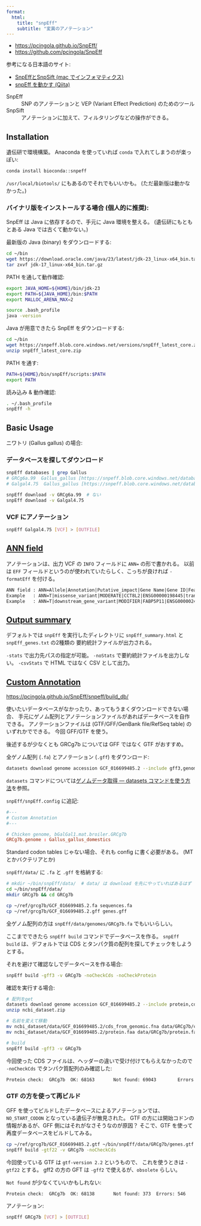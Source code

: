 ```yaml
---
format:
  html:
    title: "snpEff"
    subtitle: "変異のアノテーション"
---
```


- <https://pcingola.github.io/SnpEff/>
- <https://github.com/pcingola/SnpEff>

参考になる日本語のサイト:

- [SnpEffとSnpSift (mac でインフォマティクス)](https://kazumaxneo.hatenablog.com/entry/2021/05/13/120000)
- [snpEff を動かす (Qiita)](https://qiita.com/shibanosuke/items/7fd695ffa9a04448f1db)

SnpEff
: SNP のアノテーションと VEP (Variant Effect Prediction) のためのツール

SnpSift
: アノテーションに加えて、フィルタリングなどの操作ができる。


## Installation

遺伝研で環境構築。
Anaconda を使っていれば `conda` で入れてしまうのが楽っぽい:

```sh
conda install bioconda::snpeff
```

`/usr/local/biotools/` にもあるのでそれでもいいかも。
(ただ最新版は動かなかった。)

### バイナリ版をインストールする場合 (個人的に推奨):

SnpEff は Java に依存するので、手元に Java 環境を整える。
(遺伝研にもともとある Java では古くて動かない。)

最新版の Java (binary) をダウンロードする:

```sh
cd ~/bin
wget https://download.oracle.com/java/23/latest/jdk-23_linux-x64_bin.tar.gz
tar zxvf jdk-17_linux-x64_bin.tar.gz
```

PATH を通して動作確認:

```.sh
export JAVA_HOME=${HOME}/bin/jdk-23
export PATH=${JAVA_HOME}/bin:$PATH
export MALLOC_ARENA_MAX=2
```

```sh
source .bash_profile
java -version
```

Java が用意できたら SnpEff をダウンロードする:

```sh
cd ~/bin
wget https://snpeff.blob.core.windows.net/versions/snpEff_latest_core.zip
unzip snpEff_latest_core.zip
```

PATH を通す:

```.sh
PATH=${HOME}/bin/snpEff/scripts:$PATH
export PATH
```

読み込み & 動作確認:

```sh
. ~/.bash_profile
snpEff -h
```


## Basic Usage

ニワトリ (Gallus gallus) の場合:

### データベースを探してダウンロード

```sh
snpEff databases | grep Gallus
# GRCg6a.99  Gallus_gallus [https://snpeff.blob.core.windows.net/databases/v5_2/snpEff_v5_2_GRCg6a.99.zip, https://snpeff.blob.core.windows.net/databases/v5_0/snpEff_v5_0_GRCg6a.99.zip, https://snpeff.blob.core.windows.net/databases/v5_1/snpEff_v5_1_GRCg6a.99.zip]
# Galgal4.75  Gallus_gallus [https://snpeff.blob.core.windows.net/databases/v5_2/snpEff_v5_2_Galgal4.75.zip, https://snpeff.blob.core.windows.net/databases/v5_0/snpEff_v5_0_Galgal4.75.zip, https://snpeff.blob.core.windows.net/databases/v5_1/snpEff_v5_1_Galgal4.75.zip]

snpEff download -v GRCg6a.99  # ない
snpEff download -v Galgal4.75
```

### VCF にアノテーション

```sh
snpEff Galgal4.75 [VCF] > [OUTFILE]
```


## [ANN field](https://pcingola.github.io/SnpEff/snpeff/inputoutput/)

アノテーションは、出力 VCF の `INFO` フィールドに `ANN=` の形で書かれる。
以前は `EFF` フィールドというのが使われていたらしく、こっちが良ければ `-formatEff` を付ける。

```txt
ANN field : ANN=Allele|Annotation|Putative_impact|Gene Name|Gene ID|Feature type|Feature ID|Transcript biotype|Rank/total|HGVS.c|HGVS.p|cDNA_position/cDNA_length|CDS_position/CDS_length|Protein_position/Protein_length|Distance to feature|Errors, Warnings or Information messages
Example   : ANN=T|missense_variant|MODERATE|CCT8L2|ENSG00000198445|transcript|ENST00000359963|protein_coding|1/1|c.1406G>A|p.Gly469Glu|1666/2034|1406/1674|469/557||
Example   : ANN=T|downstream_gene_variant|MODIFIER|FABP5P11|ENSG00000240122|transcript|ENST00000430910|processed_pseudogene||n.*397G>A|||||3944|
```


## [Output summary](https://pcingola.github.io/SnpEff/snpeff/outputsummary/)

デフォルトでは `snpEff` を実行したディレクトリに
`snpEff_summary.html` と `snpEff_genes.txt` の2種類の
要約統計ファイルが出力される。

`-stats` で出力先パスの指定が可能。
`-noStats` で要約統計ファイルを出力しない。
`-csvStats` で HTML ではなく CSV として出力。


## [Custom Annotation](https://pcingola.github.io/SnpEff/snpeff/build_db/)

<https://pcingola.github.io/SnpEff/snpeff/build_db/>

使いたいデータベースがなかったり、あってもうまくダウンロードできない場合、
手元にゲノム配列とアノテーションファイルがあればデータベースを自作できる。
アノテーションファイルは (GTF/GFF/GenBank file/RefSeq table) のいずれかでできる。
今回 GFF/GTF を使う。

::: {.note}
後述するが少なくとも GRCg7b については GFF ではなく GTF がおすすめ。
:::

全ゲノム配列 (`.fa`) とアノテーション (`.gff`) をダウンロード:

```sh
datasets download genome accession GCF_016699485.2 --include gff3,genome
```

`datasets` コマンドについては[ゲノムデータ取得 &mdash; datasets コマンドを使う方法](./ncbi_download.qmd#datasets-コマンドを使う方法)を参照。

`snpEff/snpEff.config` に追記:

```.conf
#---
# Custom Annotation
#---

# Chicken genome, bGalGal1.mat.broiler.GRCg7b
GRCg7b.genome : Gallus_gallus_domestics
```

Standard codon tables じゃない場合、それも config に書く必要がある。
(MT とかバクテリアとか)

`snpEff/data/` に `.fa` と `.gff` を格納する:

```sh
# mkdir ~/bin/snpEff/data/  # data/ は download を先にやっていればあるはず
cd ~/bin/snpEff/data/
mkdir GRCg7b && cd GRCg7b

cp ~/ref/grcg7b/GCF_016699485.2.fa sequences.fa
cp ~/ref/grcg7b/GCF_016699485.2.gff genes.gff
```

全ゲノム配列の方は `snpEff/data/genomes/GRCg7b.fa` でもいいらしい。

ここまでできたら `snpEff build` コマンドでデータベースを作る。
`snpEff build` は、デフォルトでは CDS とタンパク質の配列を探してチェックをしようとする。

それを避けて確認なしでデータベースを作る場合:

```sh
snpEff build -gff3 -v GRCg7b -noCheckCds -noCheckProtein
```

確認を実行する場合:

```sh
# 配列をget
datasets download genome accession GCF_016699485.2 --include protein,cds
unzip ncbi_dataset.zip

# 名前を変えて移動
mv ncbi_dataset/data/GCF_016699485.2/cds_from_genomic.fna data/GRCg7b/cds.fa
mv ncbi_dataset/data/GCF_016699485.2/protein.faa data/GRCg7b/protein.fa

# build
snpEff build -gff3 -v GRCg7b
```

今回使った CDS ファイルは、ヘッダーの違いで受け付けてもらえなかったので
`-noCheckCds` でタンパク質配列のみ確認した:

```sh
Protein check:  GRCg7b  OK: 68163       Not found: 69043        Errors: 521     Error percentage: 0.7585463863490769%
```


### GTF の方を使って再ビルド

GFF を使ってビルドしたデータベースによるアノテーションでは、
`NO_START_CODON` となっている遺伝子が散見された。
GTF の方には開始コドンの情報があるが、GFF 側にはそれがなさそうなのが原因？
そこで、GTF を使って再度データベースをビルドしてみる。

```sh
cp ~/ref/grcg7b/GCF_016699485.2.gtf ~/bin/snpEff/data/GRCg7b/genes.gtf
snpEff build -gtf22 -v GRCg7b -noCheckCds
```

今回使っている GTF は `gtf-version 2.2` というもので、
これを使うときは `-gtf22` とする。
gff2 の方の GFT は `-gff2` で使えるが、`obsolete` らしい。

`Not found` が少なくていいかもしれない:

```sh
Protein check:  GRCg7b  OK: 68138       Not found: 373  Errors: 546     Error percentage: 0.7949449653485529%
```

アノテーション:

```sh
snpEff GRCg7b [VCF] > [OUTFILE]
```
